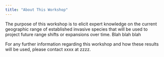 ```yaml
---
title: "About This Workshop"
---
```


The purpose of this workshop is to elicit expert knowledge on the current geographic range of established invasive species that will be used to project future range shifts or expansions over time. Blah blah blah

For any further information regarding this workshop and how these results will be used, please contact xxxx at zzzz.

